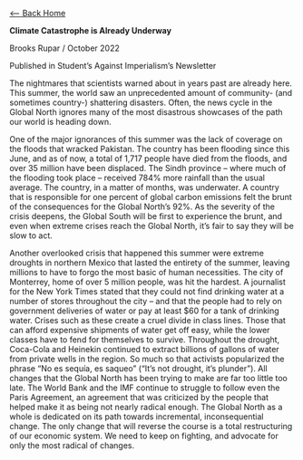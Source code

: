 [\<\-- Back Home](broooksie.github.io/mywebsite)

**Climate Catastrophe is Already Underway**

Brooks Rupar / October 2022

Published in Student's Against Imperialism's Newsletter

The nightmares that scientists warned about in years past are already here. This summer, the world saw an unprecedented amount of community- (and sometimes country-) shattering disasters. Often, the news cycle in the Global North ignores many of the most disastrous showcases of the path our world is heading down.

One of the major ignorances of this summer was the lack of coverage on the floods that wracked Pakistan. The country has been flooding since this June, and as of now, a total of 1,717 people have died from the floods, and over 35 million have been displaced. The Sindh province -- where much of the flooding took place -- received 784% more rainfall than the usual average. The country, in a matter of months, was underwater. A country that is responsible for one percent of global carbon emissions felt the brunt of the consequences for the Global North's 92%. As the severity of the crisis deepens, the Global South will be first to experience the brunt, and even when extreme crises reach the Global North, it's fair to say they will be slow to act.

Another overlooked crisis that happened this summer were extreme droughts in northern Mexico that lasted the entirety of the summer, leaving millions to have to forgo the most basic of human necessities. The city of Monterrey, home of over 5 million people, was hit the hardest. A journalist for the New York Times stated that they could not find drinking water at a number of stores throughout the city -- and that the people had to rely on government deliveries of water or pay at least \$60 for a tank of drinking water. Crises such as these create a cruel divide in class lines. Those that can afford expensive shipments of water get off easy, while the lower classes have to fend for themselves to survive. Throughout the drought, Coca-Cola and Heinekin continued to extract billions of gallons of water from private wells in the region. So much so that activists popularized the phrase "No es sequía, es saqueo" ("It's not drought, it's plunder"). All changes that the Global North has been trying to make are far too little too late. The World Bank and the IMF continue to struggle to follow even the Paris Agreement, an agreement that was criticized by the people that helped make it as being not nearly radical enough. The Global North as a whole is dedicated on its path towards incremental, inconsequential change. The only change that will reverse the course is a total restructuring of our economic system. We need to keep on fighting, and advocate for only the most radical of changes.
